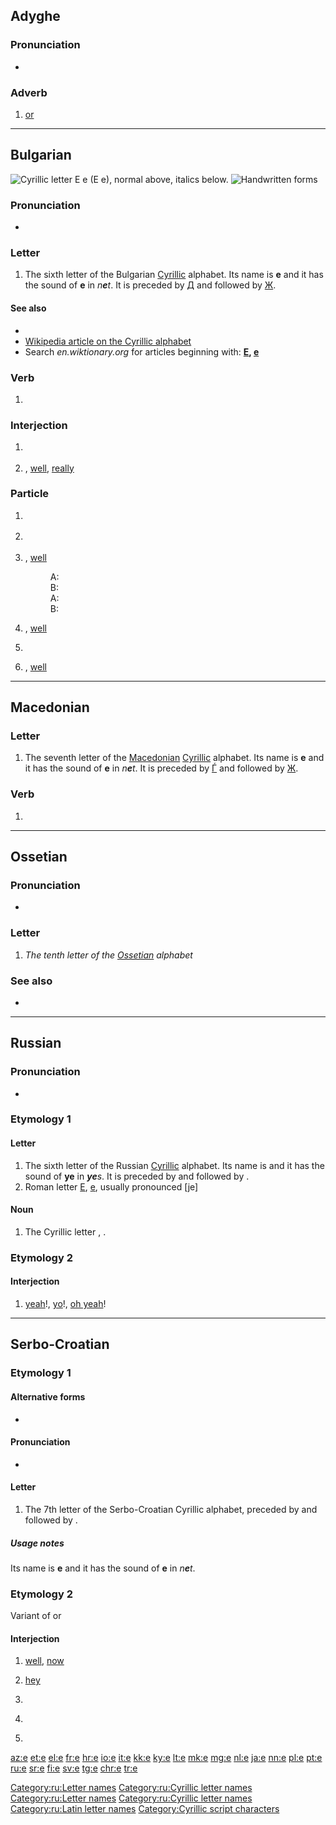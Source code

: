 {{character info/new}}
{{also|Ҽ|Ҿ|Appendix:Variations of "e"}}
==Adyghe==

===Pronunciation===
* {{IPA|[ja]|lang=ady}}

===Adverb===
{{ady-adv}}

# [[or]]
#: {{ux|ady|кӏо '''е''' чъэ|go '''or''' run|inline=y}}

----

==Bulgarian==
[[File:Cyrillic E.png|thumb|right|Cyrillic letter '''Е е'''<br/>
(''Е е''), normal above, italics below.]]
[[File:06-Russian alphabet-Е е.svg|thumb|Handwritten forms]]

===Pronunciation===
* {{IPA|/ɛ/|lang=bg}}

===Letter===
{{head|bg|letter|lower case||upper case|Е}}

# The sixth letter of the Bulgarian [[Cyrillic]] alphabet. Its name is '''е''' {{IPAchar|/ɛ/}} and it has the sound of '''e''' in ''n'''e'''t''. It is preceded by [[д|Д]] and followed by [[ж|Ж]].

====See also====
* {{l|bg|ѣ|Ѣ, ѣ}}
* [[w:Cyrillic alphabet|Wikipedia article on the Cyrillic alphabet]]
* Search ''en.wiktionary.org'' for articles beginning with: '''[http://en.wiktionary.org/w/index.php?title=Special%3AAllpages&from=%D0%95&namespace=0 Е], [http://en.wiktionary.org/w/index.php?title=Special%3AAllpages&from=%D0%B5&namespace=0 е]'''

===Verb===
{{bg-verb-form|съм|e}}

# {{bg-verb form of|person=third|number=singular|tense=present|mood=indicative|verb=съм}}

===Interjection===
{{head|bg|interjection|tr=e|sc=Cyrl}}

# {{non-gloss|used to express indignation, dissatisfaction, irritation, annoyance}}
#: {{ux|bg|'''Е''', прекаляваш!|You've crossed the line!|inline=y}}
#: {{ux|bg|'''Е''', то бива, бива, ама...|Really, that's the limit...|inline=y}}
# {{non-gloss|used to express surprise}}, [[well#Interjection|well]], [[really#Interjection|really]]
#: {{ux|bg|'''Е'''! Чухте ли я какво каза!|Did you hear what she said!|inline=y}}

===Particle===
{{head|bg|particle|tr=e|sc=Cyrl}}

# {{non-gloss|used to ask for elaboration}}
#: {{ux|bg|'''Е''', и после?|And then?/So?|inline=y}}
#: {{ux|bg|'''Е''', та какво?|Well, what of that?/So what?|inline=y}}
# {{non-gloss|used to emphasize a question word}}
#: {{ux|bg|'''Е''', как можа?|How could you?|inline=y}}
#: {{ux|bg|'''Е''', какво ще правим сега?|And what are we going to do now?|inline=y}}
# {{non-gloss|used to agree to something, rather unwillingly}}, [[well#Interjection|well]]
#: A: {{ux|bg|Много е скъпа тая рокля.|This dress is very expensive.|inline=y}}
#: B: {{ux|bg|'''Е''', скъпа е, но е много хубава.|Well, it is expensive, but it's very nice.|inline=y}}
#: A: {{ux|bg|Много си сгрешила, като си постъпила така.|You've made a big mistake by acting like that.|inline=y}}
#: B: {{ux|bg|'''Е''', да, сгреших...|Well, yes, I have...|inline=y}}
# {{non-gloss|used to express that one is waiting for somebody to say something}}, [[well#Interjection|well]]
#: {{ux|bg|'''Е''', чакам отговора ти.|Well, I'm waiting for your answer.|inline=y}}
# {{non-gloss|used to change the subject}}
#: {{ux|bg|'''Е''', нека оставим тази тема настрана.|Let's drop this subject.|inline=y}}
# {{non-gloss|used to mark the end of a conversation}}, [[well#Interjection|well]]
#: {{ux|bg|'''Е''', по-добре да тръгвам.|Well, I'd better be going now.|inline=y}}

----

==Macedonian==

===Letter===
{{head|mk|letter|lower case||upper case|Е}}

# The seventh letter of the [[Macedonian]] [[Cyrillic]] alphabet. Its name is '''е''' {{IPAchar|/ɛ/}} and it has the sound of '''e''' in ''n'''e'''t''. It is preceded by [[ѓ|Ѓ]] and followed by [[ж|Ж]].

===Verb===
{{head|mk|verb form}}

# {{inflection of|сум||3|s|pres|lang=mk}}

----

==Ossetian==

===Pronunciation===
* {{qualifier|phoneme}} {{IPA|/e/|lang=os}}

===Letter===
{{head|os|letter|sc=Cyrl|upper case|Е}}

# ''The tenth letter of the [[Ossetian]] alphabet''

===See also===
* {{list:Cyrillic script letters/os}}

----

==Russian==

===Pronunciation===
* {{ru-IPA}}

===Etymology 1===

====Letter====
{{head|ru|letter|lower case||upper case|Е}}

# The sixth letter of the Russian [[Cyrillic]] alphabet. Its name is {{m|ru|е}} and it has the sound of '''ye''' in '''''ye'''s''. It is preceded by {{m|ru|д|Д}} and followed by {{m|ru|ё|Ё}}.
# Roman letter [[E]], [[e]], usually pronounced [je]

====Noun====
{{ru-noun||n-in|-}}

# The Cyrillic letter {{m|ru|е|Е}}, {{m|ru|е}}.

[[Category:ru:Letter names]]
[[Category:ru:Cyrillic letter names]]

===Etymology 2===

====Interjection====
{{head|ru|interjection|head=е!}}

# {{lb|ru|slang}} [[yeah]]!, [[yo]]!, [[oh yeah]]!
#: {{uxi|ru|[[всё|Всё]] [[круто|кру́то]] е!|Awesome, yeah!}}

[[Category:ru:Letter names]]
[[Category:ru:Cyrillic letter names]]
[[Category:ru:Latin letter names]]

----

==Serbo-Croatian==

===Etymology 1===

====Alternative forms====
* {{sense|uppercase}} {{l|sh|Е|sc=Cyrl}}

====Pronunciation====
* {{qualifier|phoneme}} {{IPA|/e/|lang=sh}}

====Letter====
{{sh-letter}}

# The 7th letter of the Serbo-Croatian Cyrillic alphabet, preceded by {{l|sh|ђ|sc=Cyrl}} and followed by {{l|sh|ж|sc=Cyrl}}.

=====Usage notes=====
Its name is '''е''' {{IPAchar|/e/}} and it has the sound of '''e''' in ''n'''e'''t''.

===Etymology 2===
Variant of {{m|sh|еј}} or {{m|sh|хеј}}

====Interjection====
{{sh-interjection}}

# {{lb|sh|rare}} [[well]], [[now]]
# {{lb|sh|informal|at the beginning of the sentence}} [[hey]]
# {{lb|sh|informal|at the beginning of the sentence}} {{non-gloss|Used to emphasize the sentence}}
#: {{ux|sh|'''Е''', шта има?|'''Hey''', what's up?|inline=y}}
# {{lb|sh|informal|at the beginning of the sentence}} {{non-gloss|Used to express surprise}}
#: {{ux|sh|'''Е''', откуд ти?|'''Hey''', where did you come from?|inline=y}}
# {{lb|sh|informal|at the beginning of the sentence}} {{non-gloss|Used to get attention or change the topic of conversation, especially if followed by {{m|sh|а||and; but}}}}
#: {{ux|sh|'''Е''', а види ово.|'''And''' look at this.|inline=y}}

[[Category:Cyrillic script characters]]

[[az:е]]
[[et:е]]
[[el:е]]
[[fr:е]]
[[hr:е]]
[[io:е]]
[[it:е]]
[[kk:е]]
[[ky:е]]
[[lt:е]]
[[mk:е]]
[[mg:е]]
[[nl:е]]
[[ja:е]]
[[nn:е]]
[[pl:е]]
[[pt:е]]
[[ru:е]]
[[sr:е]]
[[fi:е]]
[[sv:е]]
[[tg:е]]
[[chr:е]]
[[tr:е]]